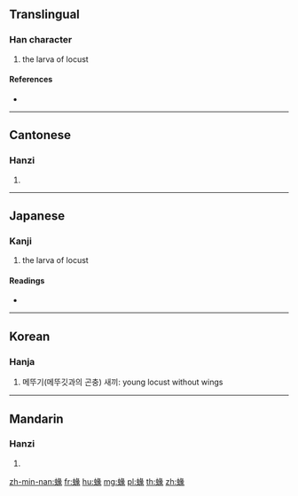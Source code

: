 {{character info/new}}
==Translingual==

===Han character===
{{Han char|rn=142|rad=虫|as=09|sn=15|four=57132|canj=LIVNO}}

# the larva of locust

====References====
* {{Han ref|kx=1089.230|dkj=33278|dj=1555.310|hdz=42875.030|uh=875D|ud=34653|bh=E7B4|bd=59316}}

----

==Cantonese==

===Hanzi===
{{yue-hanzi|jyut=jyun4|y=yun4}}

# {{defn|lang=yue|sort=虫09}}

----

==Japanese==

===Kanji===
{{ja-kanji|grade=|rs=虫09}}

# the larva of locust

====Readings====
* {{ja-readings|on=[[えん]] (en), [[けん]] (ken)|kun=[[いなご]] (inago)|nanori=}}

----

==Korean==

===Hanja===
{{ko-hanja|hangeul=연|eumhun=|rv=yeon|mr=yŏn|y=yen}}

# 메뚜기(메뚜깃과의 곤충) 새끼: young locust without wings

----

==Mandarin==

===Hanzi===
{{cmn-hanzi|pin=[[yuán]] ([[yuan2]])|wg=yüan<sup>2</sup>}}

# {{defn|lang=cmn|sort=虫09}}

[[zh-min-nan:蝝]]
[[fr:蝝]]
[[hu:蝝]]
[[mg:蝝]]
[[pl:蝝]]
[[th:蝝]]
[[zh:蝝]]